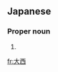 ==Japanese==
{{ja-kanjitab|おお|にし|yomi=k}}

===Proper noun===
{{ja-pos|proper|おおにし}}

# {{surname|lang=ja|sort=おおにし}}

[[fr:大西]]